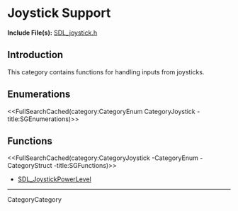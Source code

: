 
= Joystick Support =

'''Include File(s):''' [http://hg.libsdl.org/SDL/file/default/include/SDL_joystick.h SDL_joystick.h]


== Introduction ==

This category contains functions for handling inputs from joysticks.

<!-- #Remove this line and the ## below to use this markup if it becomes relevant to this category -->
== Enumerations ==
<<FullSearchCached(category:CategoryEnum CategoryJoystick -title:SGEnumerations)>>

<!-- #== Structures == -->
<!-- #<<FullSearchCached(category:CategoryStruct CategoryJoystick -title:SGStructures)>> -->

== Functions ==
<<FullSearchCached(category:CategoryJoystick -CategoryEnum -CategoryStruct -title:SGFunctions)>>

<!-- # You may refresh cache using "?action=refresh" in URL or "More Actions -> Delete Cache" in menu. -->

<!-- BEGIN CATEGORY LIST -->
* [[SDL_JoystickPowerLevel]]
<!-- END CATEGORY LIST -->
----
CategoryCategory
